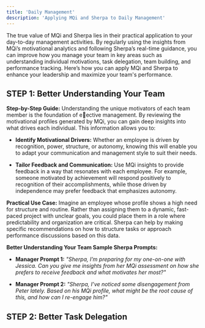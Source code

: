 ```yaml
---
title: 'Daily Management'
description: 'Applying MQi and Sherpa to Daily Management'
---
```


The true value of MQi and Sherpa lies in their practical application to your day-to-day management
activities. By regularly using the insights from MQi’s motivational analytics and following Sherpa’s
real-time guidance, you can improve how you manage your team in key areas such as
understanding individual motivations, task delegation, team building, and performance tracking.
Here’s how you can apply MQi and Sherpa to enhance your leadership and maximize your team's
performance.

## STEP 1: Better Understanding Your Team

**Step-by-Step Guide:** Understanding the unique motivators of each team member is the foundation
of e􀆯ective management. By reviewing the motivational profiles generated by MQi, you can gain
deep insights into what drives each individual. This information allows you to:

* **Identify Motivational Drivers:** Whether an employee is driven by recognition, power,
  structure, or autonomy, knowing this will enable you to adapt your communication and
  management style to suit their needs.

* **Tailor Feedback and Communication:** Use MQi insights to provide feedback in a way that
  resonates with each employee. For example, someone motivated by achievement will
  respond positively to recognition of their accomplishments, while those driven by
  independence may prefer feedback that emphasizes autonomy.

**Practical Use Case:** Imagine an employee whose profile shows a high need for structure and
routine. Rather than assigning them to a dynamic, fast-paced project with unclear goals, you could
place them in a role where predictability and organization are critical. Sherpa can help by making
specific recommendations on how to structure tasks or approach performance discussions based
on this data.

**Better Understanding Your Team Sample Sherpa Prompts:**

* **Manager Prompt 1:** *"Sherpa, I’m preparing for my one-on-one with Jessica. Can you give me
  insights from her MQi assessment on how she prefers to receive feedback and what
  motivates her most?"*

* **Manager Prompt 2:** *"Sherpa, I’ve noticed some disengagement from Peter lately. Based on
  his MQi profile, what might be the root cause of this, and how can I re-engage him?"*

## STEP 2: Better Task Delegation